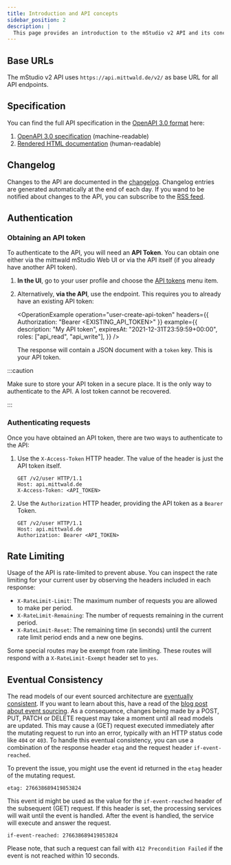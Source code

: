```yaml
---
title: Introduction and API concepts
sidebar_position: 2
description: |
  This page provides an introduction to the mStudio v2 API and its concepts.
---
```



## Base URLs

The mStudio v2 API uses `https://api.mittwald.de/v2/` as base URL for all API endpoints.

## Specification

You can find the full API specification in the [OpenAPI 3.0 format](https://spec.openapis.org/oas/v3.0.0) here:

1. [OpenAPI 3.0 specification](https://api.mittwald.de/openapi) (machine-readable)
2. [Rendered HTML documentation](../../reference) (human-readable)

## Changelog

Changes to the API are documented in the [changelog](/changelog/tags/apiv2/). Changelog entries are generated automatically at the end of each day. If you wand to be notified about changes to the API, you can subscribe to the [RSS feed](https://developer.mittwald.de/changelog/rss.xml).

## Authentication

### Obtaining an API token

To authenticate to the API, you will need an **API Token**. You can obtain one either via the mittwald mStudio Web UI or via the API itself (if you already have another API token).

1. **In the UI**, go to your user profile and choose the [API tokens](https://studio.mittwald.de/app/profile/api-tokens) menu item.
2. Alternatively, **via the API**, use the <OperationLink operation="user-create-api-token" /> endpoint. This requires you to already have an existing API token:

   <OperationExample
     operation="user-create-api-token"
     headers={{ Authorization: "Bearer <EXISTING_API_TOKEN>" }}
     example={{
       description: "My API token",
       expiresAt: "2021-12-31T23:59:59+00:00",
       roles: ["api_read", "api_write"],
     }}
   />

   The response will contain a JSON document with a `token` key. This is your API token.

:::caution

Make sure to store your API token in a secure place. It is the only way to authenticate to the API. A lost token cannot be recovered.

:::

### Authenticating requests

Once you have obtained an API token, there are two ways to authenticate to the API:

1. Use the `X-Access-Token` HTTP header. The value of the header is just the API token itself.

   ```http {3}
   GET /v2/user HTTP/1.1
   Host: api.mittwald.de
   X-Access-Token: <API_TOKEN>
   ```

2. Use the `Authorization` HTTP header, providing the API token as a `Bearer` Token.

   ```http {3}
   GET /v2/user HTTP/1.1
   Host: api.mittwald.de
   Authorization: Bearer <API_TOKEN>
   ```

## Rate Limiting

Usage of the API is rate-limited to prevent abuse. You can inspect the rate limiting for your current user by observing the headers included in each response:

- `X-RateLimit-Limit`: The maximum number of requests you are allowed to make per period.
- `X-RateLimit-Remaining`: The number of requests remaining in the current period.
- `X-RateLimit-Reset`: The remaining time (in seconds) until the current rate limit period ends and a new one begins.

Some special routes may be exempt from rate limiting. These routes will respond with a `X-RateLimit-Exempt` header set to `yes`.

## Eventual Consistency

The read models of our event sourced architecture are [eventually consistent](https://en.wikipedia.org/wiki/Eventual_consistency). If you want to learn about this, have a read of the [blog post about event sourcing](https://www.mittwald.de/blog/webentwicklung-design/was-ist-eventsourcing). As a consequence, changes being made by a POST, PUT, PATCH or DELETE request may take a moment until all read models are updated. This may cause a (GET) request executed immediately after the mutating request to run into an error, typically with an HTTP status code like `404` or `403`. To handle this eventual consistency, you can use a combination of the response header `etag` and the request header `if-event-reached`.

To prevent the issue, you might use the event id returned in the `etag` header of the mutating request.

```
etag: 276638689419853824
```

This event id might be used as the value for the `if-event-reached` header of the subsequent (GET) request. If this header is set, the processing services will wait until the event is handled. After the event is handled, the service will execute and answer the request.

```
if-event-reached: 276638689419853824
```

Please note, that such a request can fail with `412 Precondition Failed` if the event is not reached within 10 seconds.
